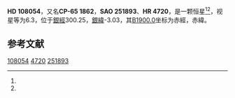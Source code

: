 {{Starbox begin
| name = HD 108054
}}
{{Starbox observe
| epoch = [[J2000.0|J2000.0]]
| constell = {{星座名待查}}<ref name=SIMBAD>{{cite web
 | url=http://simbad.u-strasbg.fr/simbad/sim-id?Ident=HR+4720
 | title =Pulsating variable Star
 | publisher=Centre de Données astronomiques de Strasbourg
 | work=SIMBAD
 | accessdate=2012-07-13}}</ref><ref name=DATA>{{cite web
 | url=http://vizier.u-strasbg.fr/viz-bin/VizieR-5?-out.add=.&-source=5050&-corr=PK=HR&-out.max=9999&HR=4720
 | title=VizieR Detailed Page
 | accessdate=2012-07-13
 | archive-date=2016-03-05
 | archive-url=https://web.archive.org/web/20160305021101/http://vizier.u-strasbg.fr/viz-bin/VizieR-5?-out.add=.&-source=5050&-corr=PK=HR&-out.max=9999&HR=4720
 | dead-url=no
 }}</ref>
| 星官 = 
| ra = {{RA|12|25|17.3}}<ref name=SIMBAD /><ref name=DATA />
| dec = {{DEC|-65|46|14}}<ref name=SIMBAD /><ref name=DATA />
| appmag_v = 6.3<ref name=SIMBAD /><ref name=DATA />
}}
{{Starbox character
| class = G8-K0IV<ref name=SIMBAD /><ref name=DATA />
| b-v = 0.96<ref name=SIMBAD /><ref name=DATA />
| u-b = 0.74<ref name=SIMBAD /><ref name=DATA />
| r-i = <ref name=SIMBAD /><ref name=DATA />
| variable = 
}}
{{Starbox astrometry
| radial_v = 0.74
| prop_mo_ra = 25
| parallax = 
| p_error = 
}}
{{Starbox catalog
| names =CP-65 1862，[[SAO星表|SAO]] 251893，[[HD星表|HD]] 108054，[[HR星表|HR]] 4720}}
{{Starbox reference |Simbad=HR+4720}}
{{Starbox end}}

'''HD 108054'''，又名'''CP-65 1862'''，'''SAO 251893'''、'''HR 4720'''，是一颗恒星<ref name=SIMBAD /><ref name=DATA />，视星等为6.3，位于[[銀道座標系|銀經]]300.25，[[銀道座標系|銀緯]]-3.03，其[[B1900.0|B1900.0]]坐标为赤經{{RA|12|19|42.5}}，赤緯{{DEC|-65|-3.03|46}}。

== 参考文献 ==
{{reflist}}

{{star-stub}}

[[Category:HD和HDE天體|108054]]
[[Category:HR天體|4720]]
[[Category:SAO天體|251893]]